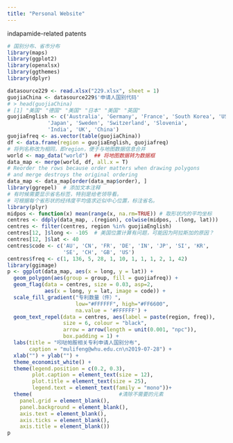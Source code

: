 ```yaml
---
title: "Personal Website"
---
```


indapamide-related patents
```r
# 国别分布、省市分布
library(maps)
library(ggplot2)
library(openxlsx)
library(ggthemes)
library(dplyr)

datasource229 <- read.xlsx("229.xlsx", sheet = 1)
guojiaChina <- datasource229$'申请人国别代码'
# > head(guojiaChina)
# [1] "美国" "德国" "美国" "日本" "美国" "英国"
guojiaEnglish <- c('Australia', 'Germany', 'France', 'South Korea', 'USA',
             'Japan', 'Sweden', 'Switzerland', 'Slovenia',
             'India', 'UK', 'China')
guojiafreq <- as.vector(table(guojiaChina))
df <- data.frame(region = guojiaEnglish, guojiafreq) 
# 将列名称改为相同，即region，便于与地图数据信息合并
world <- map_data("world")  ## 将地图数据转为数据框
data_map <- merge(world, df, all.x = T)
# Reorder the rows because order matters when drawing polygons
# and merge destroys the original ordering
data_map <- data_map[order(data_map$order), ]
library(ggrepel)  # 添加文本注释
# 有时候需要显示省名标签，特别是给老领导看。
# 可根据每个省形状的经纬度平均值求近似中心位置，标注省名。
library(plyr)
midpos <- function(x) mean(range(x, na.rm=TRUE)) # 取形状内的平均坐标
centres <- ddply(data_map, .(region), colwise(midpos, .(long, lat)))
centres <- filter(centres, region %in% guojiaEnglish)
centres[12, ]$long <- -105  # 美国位置计算有问题，可能因为阿拉斯加的原因？
centres[12, ]$lat <- 40
centres$code <- c('AU', 'CN', 'FR', 'DE', 'IN', 'JP', 'SI', 'KR',
                  'SE', 'CH', 'GB', 'US')
centres$freq <- c(1, 136, 5, 28, 1, 10, 1, 1, 1, 2, 1, 42)
library(ggimage)
p <- ggplot(data_map, aes(x = long, y = lat)) +
  geom_polygon(aes(group = group, fill = guojiafreq)) +
  geom_flag(data = centres, size = 0.03, asp=2,
            aes(x = long, y = lat, image = code)) +
  scale_fill_gradient("专利数量（件）", 
                      low="#FFFFFF", high="#FF6600",
                      na.value = '#FFFFFF') +
  geom_text_repel(data = centres, aes(label = paste(region, freq)), 
                  size = 6, colour = "black",
                  arrow = arrow(length = unit(0.001, "npc")),
                  box.padding = 1) +
  labs(title = "吲哒帕胺相关专利申请人国别分布", 
       caption = "mulifeng@whu.edu.cn\n2019-07-28") +
  xlab("") + ylab("") +
  theme_economist_white() +
  theme(legend.position = c(0.2, 0.3), 
        plot.caption = element_text(size = 12), 
        plot.title = element_text(size = 25),
        legend.text = element_text(family = "mono"))+
  theme(                            #清除不需要的元素
    panel.grid = element_blank(),
    panel.background = element_blank(),
    axis.text = element_blank(),
    axis.ticks = element_blank(),
    axis.title = element_blank())
p
```

